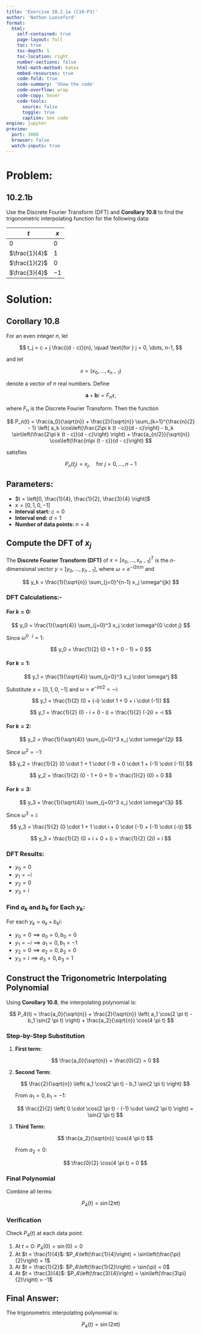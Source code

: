 ```yaml
---
title: 'Exercise 10.2.1a (C10-P3)'
author: 'Nathan Lunceford'
format:
  html:
    self-contained: true
    page-layout: full
    toc: true
    toc-depth: 1
    toc-location: right
    number-sections: false
    html-math-method: katex
    embed-resources: true
    code-fold: true
    code-summary: 'Show the code'
    code-overflow: wrap
    code-copy: hover
    code-tools:
      source: false
      toggle: true
      caption: See code
engine: jupyter
preview:
  port: 3000
  browser: false
  watch-inputs: true
---
```


# **Problem:**

::: {.callout-note icon=false }

## **10.2.1b**

Use the Discrete Fourier Transform (DFT) and **Corollary 10.8** to find the trigonometric interpolating function for the following data:

| $t$           | $x$  |
| ------------- | ---- |
| $0$           | $0$  |
| $\frac{1}{4}$ | $1$  |
| $\frac{1}{2}$ | $0$  |
| $\frac{3}{4}$ | $-1$ |

:::

# **Solution:**

## **Corollary 10.8**

For an even integer $n$, let

$$
t_j = c + j \frac{(d - c)}{n}, \quad \text{for } j = 0, \dots, n-1,
$$

and let

$$
x = (x_0, \dots, x_{n-1})
$$

denote a vector of $n$ real numbers. Define

$$
\mathbf{a} + \mathbf{b} i = F_n x,
$$

where $F_n$ is the Discrete Fourier Transform. Then the function

$$
P_n(t) = \frac{a_0}{\sqrt{n}} + \frac{2}{\sqrt{n}} \sum_{k=1}^{\frac{n}{2} - 1} \left( a_k \cos\left(\frac{2\pi k (t - c)}{d - c}\right) - b_k \sin\left(\frac{2\pi k (t - c)}{d - c}\right) \right)
+ \frac{a_{n/2}}{\sqrt{n}} \cos\left(\frac{n\pi (t - c)}{d - c}\right)
$$

satisfies

$$
P_n(t_j) = x_j, \quad \text{for } j = 0, \dots, n - 1
$$

## **Parameters:**

- $t = \left[0, \frac{1}{4}, \frac{1}{2}, \frac{3}{4} \right]$
- $x = [0, 1, 0, -1]$
- **Interval start:** $c = 0$
- **Interval end:** $d = 1$
- **Number of data points:** $n = 4$

## **Compute the DFT of $x_j$**

The **Discrete Fourier Transform (DFT)** of $x = [x_0, \dots, x_{n-1}]^T$ is the $n$-dimensional vector
$y = [y_0, \dots, y_{n-1}]$, where $\omega = e^{-i 2 \pi / n}$ and

$$
y_k = \frac{1}{\sqrt{n}} \sum_{j=0}^{n-1} x_j \omega^{jk}
$$

### **DFT Calculations:-**

#### **For $k = 0$:**

$$
y_0 = \frac{1}{\sqrt{4}} \sum_{j=0}^3 x_j \cdot \omega^{0 \cdot j}
$$

Since $\omega^{0 \cdot j} = 1$:

$$
y_0 = \frac{1}{2} (0 + 1 + 0 - 1) = 0
$$

#### **For $k = 1$:**

$$
y_1 = \frac{1}{\sqrt{4}} \sum_{j=0}^3 x_j \cdot \omega^j
$$

Substitute $x = [0, 1, 0, -1]$ and $\omega = e^{-i \pi / 2} = -i$:

$$
y_1 = \frac{1}{2} (0 + (-i) \cdot 1 + 0 + i \cdot (-1))
$$

$$
y_1 = \frac{1}{2} (0 - i + 0 - i) = \frac{1}{2} (-2i) = -i
$$

#### **For $k = 2$:**

$$
y_2 = \frac{1}{\sqrt{4}} \sum_{j=0}^3 x_j \cdot \omega^{2j}
$$

Since $\omega^2 = -1$:

$$
y_2 = \frac{1}{2} (0 \cdot 1 + 1 \cdot (-1) + 0 \cdot 1 + (-1) \cdot (-1))
$$

$$
y_2 = \frac{1}{2} (0 - 1 + 0 + 1) = \frac{1}{2} (0) = 0
$$

#### **For $k = 3$:**

$$
y_3 = \frac{1}{\sqrt{4}} \sum_{j=0}^3 x_j \cdot \omega^{3j}
$$

Since $\omega^3 = i$:

$$
y_3 = \frac{1}{2} (0 \cdot 1 + 1 \cdot i + 0 \cdot (-1) + (-1) \cdot (-i))
$$

$$
y_3 = \frac{1}{2} (0 + i + 0 + i) = \frac{1}{2} (2i) = i
$$

### **DFT Results:**

- $y_0 = 0$
- $y_1 = -i$
- $y_2 = 0$
- $y_3 = i$

### **Find $a_k$ and $b_k$ for Each $y_k$:**

For each $y_k = a_k + b_k i$:

- $y_0 = 0 \implies a_0 = 0, b_0 = 0$
- $y_1 = -i \implies a_1 = 0, b_1 = -1$
- $y_2 = 0 \implies a_2 = 0, b_2 = 0$
- $y_3 = i \implies a_3 = 0, b_3 = 1$

## **Construct the Trigonometric Interpolating Polynomial**

Using **Corollary 10.8**, the interpolating polynomial is:

$$
P_4(t) = \frac{a_0}{\sqrt{n}} + \frac{2}{\sqrt{n}} \left( a_1 \cos(2 \pi t) - b_1 \sin(2 \pi t) \right) + \frac{a_2}{\sqrt{n}} \cos(4 \pi t)
$$

### **Step-by-Step Substitution**

1. **First term:**

   $$
   \frac{a_0}{\sqrt{n}} = \frac{0}{2} = 0
   $$

2. **Second Term:**

   $$
   \frac{2}{\sqrt{n}} \left( a_1 \cos(2 \pi t) - b_1 \sin(2 \pi t) \right)
   $$

   From $a_1 = 0, b_1 = -1$:

   $$
   \frac{2}{2} \left( 0 \cdot \cos(2 \pi t) - (-1) \cdot \sin(2 \pi t) \right) = \sin(2 \pi t)
   $$

3. **Third Term:**

   $$
   \frac{a_2}{\sqrt{n}} \cos(4 \pi t)
   $$

   From $a_2 = 0$:

   $$
   \frac{0}{2} \cos(4 \pi t) = 0
   $$

### **Final Polynomial**

Combine all terms:

$$
P_4(t) = \sin(2 \pi t)
$$

### **Verification**

Check $P_4(t)$ at each data point:

1. At $t = 0$: $P_4(0) = \sin(0) = 0$
2. At $t = \frac{1}{4}$: $P_4\left(\frac{1}{4}\right) = \sin\left(\frac{\pi}{2}\right) = 1$
3. At $t = \frac{1}{2}$: $P_4\left(\frac{1}{2}\right) = \sin(\pi) = 0$
4. At $t = \frac{3}{4}$: $P_4\left(\frac{3}{4}\right) = \sin\left(\frac{3\pi}{2}\right) = -1$

::: {.callout-tip icon=false}

## **Final Answer:**

The trigonometric interpolating polynomial is:

$$
P_4(t) = \sin(2 \pi t)
$$

:::

